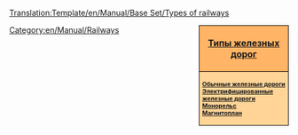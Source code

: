 <noinclude>[[Translation:Template/en/Manual/Base Set/Types of railways]]</noinclude><noinclude></noinclude><div style="float:right; padding-left:12px; background:#ffffff;">
<div style="width:150px; border:1px solid #000000; background:#ffb466; padding:5px; -moz-border-radius-topleft:5px; -moz-border-radius-topright:5px; font-size: 12pt;">
<center><strong><font size="3">[[ru/Manual/Base Set/Типы железных дорог|Типы железных дорог]]</font></strong></center>
</div>
<div style="width:150px;  border:1px solid black; border-top-width: 0px; background:#ffd496; padding:5px; -moz-border-radius-bottomleft:5px; -moz-border-radius-bottomright:8px; font-size: 8pt;">
<strong>
[[en/Manual/Base Set/Railways|Обычные железные дороги]]<br/>
[[en/Manual/Base Set/Electrified railways|Электрифицированные железные дороги]]<br/>
[[en/Manual/Base Set/Monorail|Монорельс]]<br/>
[[en/Manual/Base Set/MagLev|Магнитоплан]]
</strong>
</div>
</div>
<includeonly>[[Category:en/Manual/Railways]]</includeonly>